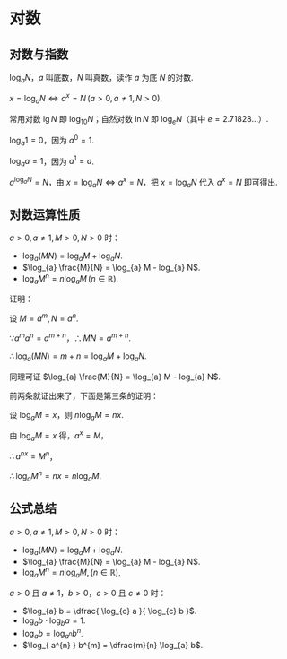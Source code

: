 # 对数

## 对数与指数

$\log_{a} N$，$a$ 叫底数，$N$ 叫真数，读作 $a$ 为底 $N$ 的对数.

$x = \log_{a} N \Leftrightarrow a^x = N \, (a > 0, \, a \neq 1, \, N > 0)$.

常用对数 $\lg N$ 即 $\log_{10} N$；自然对数 $\ln N$ 即 $\log_{e} N$（其中 $e = 2.71828 \ldots$）.

$\log_{a} 1 = 0$，因为 $a^0 = 1$.

$\log_{a} a = 1$，因为 $a^1 = a$.

$a^{ \log_{a} N } = N$，由 $x = \log_{a} N \Leftrightarrow a^x = N$，把 $x = \log_{a} N$ 代入 $a^x = N$ 即可得出.

## 对数运算性质

$a > 0, \, a \neq 1, \, M > 0, \, N > 0$ 时：

- $\log_{a} (MN) = \log_{a} M + \log_{a} N$.
- $\log_{a} \frac{M}{N} = \log_{a} M - log_{a} N$.
- $\log_{a} M^n = n \log_{a} M \, (n \in \mathbb{R})$.

证明：

设 $M = a^m, \, N = a^n$.

$\because a^m a^n = a^{m+n}$，$\therefore MN = a^{m+n}$.

$\therefore \log_{a} (MN) = m + n = \log_{a} M + \log_{a} N$.

同理可证 $\log_{a} \frac{M}{N} = \log_{a} M - log_{a} N$.

前两条就证出来了，下面是第三条的证明：

设 $\log_{a} M = x$，则 $n \log_{a} M = nx$.

由 $\log_{a} M = x$ 得，$a^{x} = M$，

$\therefore a^{nx} = M^{n}$，

$\therefore \log_{a} M^{n} = nx = n \log_{a} M$.

## 公式总结

$a > 0, a \neq 1, M > 0, N > 0$ 时：

- $\log_{a} (MN) = \log_{a} M + \log_{a} N$.
- $\log_{a} \frac{M}{N} = \log_{a} M - log_{a} N$.
- $\log_{a} M^n = n \log_{a} M, (n \in \mathbb{R})$.

$a > 0$ 且 $a \neq 1$，$b > 0$，$c > 0$ 且 $c \neq 0$ 时：

- $\log_{a} b = \dfrac{ \log_{c} a }{ \log_{c} b }$.
- $\log_{a} b \cdot \log_{b} a = 1$.
- $\log_{a} b = \log_{ a^{n} } b^{n}$.
- $\log_{ a^{n} } b^{m} = \dfrac{m}{n} \log_{a} b$.
